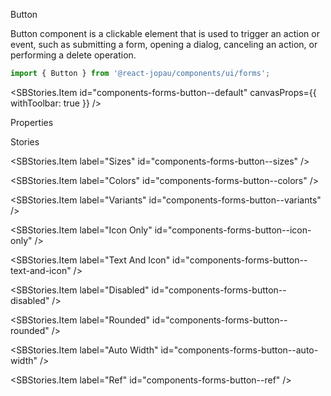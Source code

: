 
<SBTitle>Button</SBTitle>

<SBDescription>
  Button component is a clickable element that is used to trigger an action or event, such as
  submitting a form, opening a dialog, canceling an action, or performing a delete operation.
</SBDescription>

```jsx dark
import { Button } from '@react-jopau/components/ui/forms';
```

<SBStories.Item id="components-forms-button--default" canvasProps={{ withToolbar: true }} />

<SBSubTitle>Properties</SBSubTitle>

<ArgsTable of={Button} />

<SBSubTitle>Stories</SBSubTitle>

<SBStories>
<SBStories.Item label="Default" id="components-forms-button--default" />

<SBStories.Item label="Sizes" id="components-forms-button--sizes" />

<SBStories.Item label="Colors" id="components-forms-button--colors" />

<SBStories.Item label="Variants" id="components-forms-button--variants" />

<SBStories.Item label="Icon Only" id="components-forms-button--icon-only" />

<SBStories.Item label="Text And Icon" id="components-forms-button--text-and-icon" />

<SBStories.Item label="Disabled" id="components-forms-button--disabled" />

<SBStories.Item label="Rounded" id="components-forms-button--rounded" />

<SBStories.Item label="Auto Width" id="components-forms-button--auto-width" />

<SBStories.Item label="Ref" id="components-forms-button--ref" />
</SBStories>
